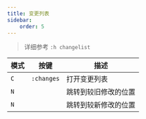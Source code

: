 ```yaml
---
title: 变更列表
sidebar:
    order: 5
---
```



> 详细参考 `:h changelist`

| 模式 | 按键                | 描述                 |
| ---- | ------------------- | -------------------- |
| `C`  | `:changes`          | 打开变更列表         |
| `N`  | <Kbd linux="g+;" /> | 跳转到较旧修改的位置 |
| `N`  | <Kbd linux="g+," /> | 跳转到较新修改的位置 |
